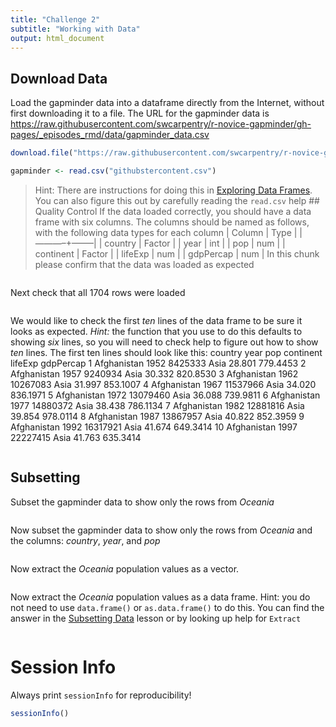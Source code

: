 ```yaml
---
title: "Challenge 2"
subtitle: "Working with Data"
output: html_document
---
```


## Download Data

Load the gapminder data into a dataframe directly from the Internet, without first downloading it to a file.  The URL for the gapminder data is <https://raw.githubusercontent.com/swcarpentry/r-novice-gapminder/gh-pages/_episodes_rmd/data/gapminder_data.csv>
```r
download.file("https://raw.githubusercontent.com/swcarpentry/r-novice-gapminder/gh-pages/_episodes_rmd/data/gapminder_data.csv", destfile = "githubstercontent.csv")

gapminder <- read.csv("githubstercontent.csv")
```
> Hint: There are instructions for doing this in [Exploring Data Frames](http://swcarpentry.github.io/r-novice-gapminder/05-data-structures-part2/).  You can also figure this out by carefully reading the `read.csv` help
## Quality Control
If the data loaded correctly, you should have a data frame with six columns.  The columns should be named as follows, with the following data types for each column
| Column    | Type   |
|-----------+--------|
| country   | Factor |
| year      | int    |
| pop       | num    |
| continent | Factor |
| lifeExp   | num    |
| gdpPercap | num    |
In this chunk please confirm that the data was loaded as expected
```r
```
Next check that all 1704 rows were loaded
```r
```
We would like to check the first *ten* lines of the data frame to be sure it looks as expected.  *Hint:* the function that you use to do this defaults to showing *six* lines, so you will need to check help to figure out how to show *ten* lines.  The first ten lines should look like this:
       country year      pop continent lifeExp gdpPercap
1  Afghanistan 1952  8425333      Asia  28.801  779.4453
2  Afghanistan 1957  9240934      Asia  30.332  820.8530
3  Afghanistan 1962 10267083      Asia  31.997  853.1007
4  Afghanistan 1967 11537966      Asia  34.020  836.1971
5  Afghanistan 1972 13079460      Asia  36.088  739.9811
6  Afghanistan 1977 14880372      Asia  38.438  786.1134
7  Afghanistan 1982 12881816      Asia  39.854  978.0114
8  Afghanistan 1987 13867957      Asia  40.822  852.3959
9  Afghanistan 1992 16317921      Asia  41.674  649.3414
10 Afghanistan 1997 22227415      Asia  41.763  635.3414
```r
```
## Subsetting
Subset the gapminder data to show only the rows from *Oceania*
```r
```
Now subset the gapminder data to show only the rows from *Oceania* and the columns: *country*, *year*, and *pop*
```r
```
Now extract the *Oceania* population values as a vector.
```r
```
Now extract the *Oceania* population values as a data frame. 
Hint: you do not need to use `data.frame()` or `as.data.frame()` to do this.  You can find the answer in the [Subsetting Data](http://swcarpentry.github.io/r-novice-gapminder/06-data-subsetting/) lesson or by looking up help for `Extract`
```r
```
# Session Info
Always print `sessionInfo` for reproducibility!
```r
sessionInfo()
```
